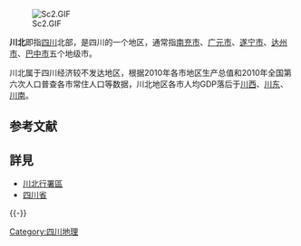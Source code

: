 [[File:Sc2.GIF|right]]

'''川北'''即指[[四川|四川]]北部，是四川的一个地区，通常指[[南充市|南充市]]、[[广元市|广元市]]、[[遂宁市|遂宁市]]、[[达州市|达州市]]、[[巴中市|巴中市]]五个地级市。

川北属于四川经济较不发达地区，根据2010年各市地区生产总值和2010年全国第六次人口普查各市常住人口等数据，川北地区各市人均GDP落后于[[川西|川西]]、[[川东|川东]]、[[川南|川南]]。

==参考文献==
{{Reflist}}

==詳見==
*[[川北行署區|川北行署區]]
*[[四川省|四川省]]

{{-}}
{{四川传统区划}}
{{Sichuan topics}}

[[Category:四川地理|Category:四川地理]]